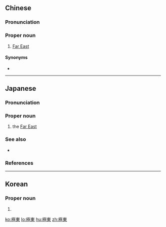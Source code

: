{{also|极东}}

==Chinese==
{{zh-forms|s=极东}}

===Pronunciation===
{{zh-pron
|m=Jídōng
|c=gik6 dung1
|cat=pn
}}

===Proper noun===
{{zh-propn}}

# [[Far East]] {{gl|East and Southeast Asia}}

====Synonyms====
* {{zh-l|遠東}}

{{zh-cat|Asia}}

----

==Japanese==
{{wikipedia|lang=ja}}
{{ja-kanjitab|きょく|とう|yomi=o}}

===Pronunciation===
{{ja-pron|きょくとう|y=ko|acc=0|acc_ref=SMK5,NHK|dev=3}}

===Proper noun===
{{ja-pos|proper|きょくとう}}

# the [[Far East]] {{gl|East and Southeast Asia}}

===See also===
* {{ja-r|中%東|^ちゅう%とう}}

===References===
<references/>

{{C|ja|Asia|sort=きょくとう}}

----

==Korean==
{{ko-hanjatab}}

===Proper noun===
{{ko-propn|hangeul=극동|mr=Kŭktong|y=Kukqtong}}

# {{hanja form of|극동|[[Far East]]}}

[[ko:極東]]
[[lo:極東]]
[[hu:極東]]
[[zh:極東]]